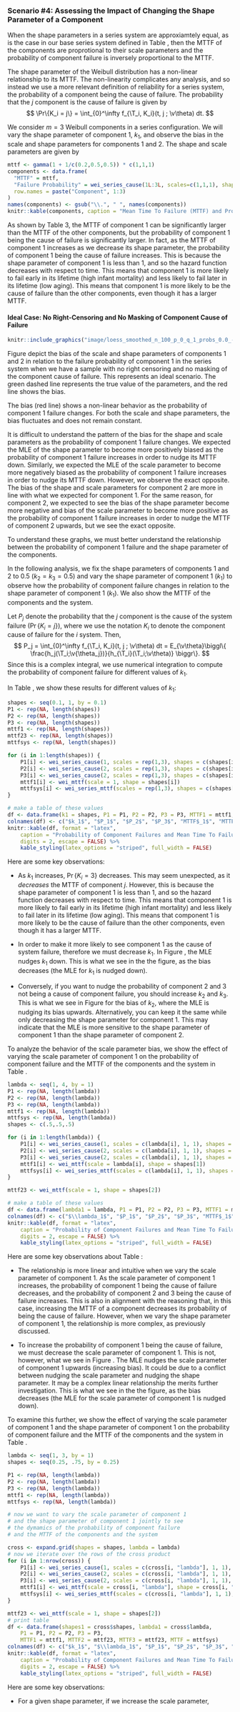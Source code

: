 ### Scenario #4: Assessing the Impact of Changing the Shape Parameter of a Component {#sec:shape-vs-mttf}

When the shape parameters in a series system are approxiamtely equal, as is the case in our
base series system defined in Table \ref{tab:series-sys}, then the MTTF of the components
are proprotional to their scale parameters and the probability of component failure is
inversely proportional to the MTTF.





The shape parameter of the Weibull distribution has a non-linear relationship to its MTTF.
The non-linearity complicates any analysis, and so instead we use a more relevant definition of
reliability for a series system, the probability of a component being the cause of failure.
The probability that the $j$\textsuperscript{th} component is the cause of failure is given by
$$
\Pr\{K_i = j\} = \int_{0}^\infty f_{\T_i, K_i}(t, j ; \v\theta) dt.
$$

We consider $m=3$ Weibull components in a series configuration. We will vary the shape
parameter of component 1, $k_1$, and observe the bias in the scale and shape parameters
for components 1 and 2.
The shape and scale parameters are given by
\begin{equation}
\begin{aligned}
    0.1 \leq k_1 &< 0.55    &\quad \lambda_1 = 1\\
             k_2 &= 0.5     &\quad \lambda_2 = 1\\
             k_3 &= 0.5     &\quad \lambda_3 = 1.
\end{aligned}
\end{equation}

```r
mttf <- gamma(1 + 1/c(0.2,0.5,0.5)) * c(1,1,1)
components <- data.frame(
  "MTTF" = mttf,
  "Failure Probability" = wei_series_cause(1L:3L, scales=c(1,1,1), shapes=c(0.2,0.5,0.5)),
  row.names = paste("Component", 1:3)
)
names(components) <- gsub("\\.", " ", names(components))
knitr::kable(components, caption = "Mean Time To Failure (MTTF) and Probability of Component Failure of Weibull Components in Series Configuration")
```

As shown by Table 3, the MTTF of component 1 can be significantly larger than the MTTF of the other components,
but the probability of component 1 being the cause of failure is significantly larger. In fact, as the MTTF
of component 1 increases as we decrease its shape parameter, the probability of component 1 being the cause of
failure increases. This is because the shape parameter of component 1 is less than 1, and so the hazard function
decreases with respect to time.
This means that component 1 is more likely to fail early in its lifetime (high infant mortality) and less likely
to fail later in its lifetime (low aging). This means that component 1 is more likely to be the cause of failure
than the other components, even though it has a larger MTTF.

#### Ideal Case: No Right-Censoring and No Masking of Component Cause of Failure
```r
knitr::include_graphics("image/loess_smoothed_n_100_p_0_q_1_probs_0.0_-_0.55.pdf")
```

Figure \ref{fig:n100-p0-q1} depict the bias of the scale and shape parameters of components 1
and 2 in relation to the failure probability of component 1 in the series system when we
have a sample with no right censoring and no masking of the component cause of failure.
This represents an ideal scenario.
The green dashed line represents the true value of the parameters, and the red line shows the
bias.

The bias (red line) shows a non-linear behavior as the probability
of component 1 failure changes. For both the scale and shape parameters, the bias fluctuates
and does not remain constant.

It is difficult to understand the pattern of the bias for the shape and scale parameters as the
probability of component 1 failure changes. We expected the MLE of the shape parameter
to become more positively biased as the probability of component 1 failure increases in order
to nudge its MTTF down. Similarly, we expected the MLE of the scale parameter to become more
negatively biased as the probability of component 1 failure increases in order to nudge its
MTTF down. However, we observe the exact opposite. The bias of the shape and scale parameters
for component 2 are more in line with what we expected for component 1. For the same reason,
for component 2, we expected to see the bias of the shape parameter become more negative
and bias of the scale parameter to become more positive as the probability of component 1 failure
increases in order to nudge the MTTF of component 2 upwards, but we see the exact opposite.


To understand these graphs, we must better understand the relationship between the probability
of component 1 failure and the shape parameter of the components.

In the following analysis, we fix the shape parameters of components 1 and 2 to $0.5$ ($k_2 = k_3 = 0.5$)
and vary the shape parameter of component 1 ($k_1$) to observe how the probability of component failure
changes in relation to the shape parameter of component 1 ($k_1$). We also show the MTTF of the components
and the system.

Let $P_j$ denote the probability that the $j$\textsuperscript{th} component is the cause of the system
failure ($\Pr\{K_i = j\}$), where we use the notation $K_i$ to denote the component cause of failure
for the $i$\textsuperscript{th} system. Then,
$$
    P_j = \int_{0}^\infty f_{\T_i, K_i}(t, j ; \v\theta) dt =
        E_{\v\theta}\biggl\{ \frac{h_j(\T_i;\v{\theta_j})}{h_{\T_i}(\T_i;\v\theta)} \biggr\}.
$$
Since this is a complex integral, we use numerical integration to compute the probability of component
failure for different values of $k_1$.

In Table \ref{tab:table-vary-k1}, we show these results for different values of $k_1$:

```r
shapes <- seq(0.1, 1, by = 0.1)
P1 <- rep(NA, length(shapes))
P2 <- rep(NA, length(shapes))
P3 <- rep(NA, length(shapes))
mttf1 <- rep(NA, length(shapes))
mttf23 <- rep(NA, length(shapes))
mttfsys <- rep(NA, length(shapes))

for (i in 1:length(shapes)) {
    P1[i] <- wei_series_cause(1, scales = rep(1,3), shapes = c(shapes[i], 0.5, 0.5))
    P2[i] <- wei_series_cause(2, scales = rep(1,3), shapes = c(shapes[i], 0.5, 0.5))
    P3[i] <- wei_series_cause(2, scales = rep(1,3), shapes = c(shapes[i], 0.5, 0.5))
    mttf1[i] <- wei_mttf(scale = 1, shape = shapes[i])
    mttfsys[i] <- wei_series_mttf(scales = rep(1,3), shapes = c(shapes[i], 0.5, 0.5))
}

# make a table of these values
df <- data.frame(k1 = shapes, P1 = P1, P2 = P2, P3 = P3, MTTF1 = mttf1, MTTF2 = 2, MTTF3 = 2, MTTF = mttfsys)
colnames(df) <- c("$k_1$", "$P_1$", "$P_2$", "$P_3$", "MTTF$_1$", "MTTF$_2$", "MTTF$_3$", "System MTTF")
knitr::kable(df, format = "latex",
    caption = "Probability of Component Failures and Mean Time To Failures As We Vary the Shape Parameter of Component 1",
    digits = 2, escape = FALSE) %>%
    kable_styling(latex_options = "striped", full_width = FALSE)
```


Here are some key observations:

- As $k_1$ increases, $\Pr\{K_i = 3\}$ decreases. This may seem unexpected, as it *decreases* the MTTF of component $j$.
  However, this is because the shape parameter of component 1 is less than 1, and so the hazard function decreases
  with respect to time. This means that component 1 is more likely to fail early in its lifetime (high infant mortality)
  and less likely to fail later in its lifetime (low aging). This means that component 1 is more likely to be the cause
  of failure than the other components, even though it has a larger MTTF.

- In order to make it more likely to see component 1 as the cause of system failure, therefore we must decrease
  $k_1$. In Figure \ref{fig:n100-p0-q1}, the MLE nudges $k_1$ down. This is what we see in the the figure, as the bias
  decreases (the MLE for $k_1$ is nudged down).

- Conversely, if you want to nudge the probability of component 2 and 3 not being a cause of component failure,
  you should increase $k_2$ and $k_3$. This is what we see in Figure \ref{fig:n100-p0-q1} for the bias of $k_2$,
  where the MLE is nudging its bias upwards. Alternatively, you can keep it the same while only decreasing the
  shape parameter for component 1. This may indicate that the MLE is more sensitive to the shape parameter of
  component 1 than the shape parameter of component 2.

To analyze the behavior of the scale parameter bias, we show the effect of varying the scale parameter of component
1 on the probability of component failure and the MTTF of the components and the system in
Table \ref{tab:table-vary-lam1}.

```r
lambda <- seq(1, 4, by = 1)
P1 <- rep(NA, length(lambda))
P2 <- rep(NA, length(lambda))
P3 <- rep(NA, length(lambda))
mttf1 <- rep(NA, length(lambda))
mttfsys <- rep(NA, length(lambda))
shapes <- c(.5,.5,.5)

for (i in 1:length(lambda)) {
    P1[i] <- wei_series_cause(1, scales = c(lambda[i], 1, 1), shapes = shapes)
    P2[i] <- wei_series_cause(2, scales = c(lambda[i], 1, 1), shapes = shapes)
    P3[i] <- wei_series_cause(2, scales = c(lambda[i], 1, 1), shapes = shapes)
    mttf1[i] <- wei_mttf(scale = lambda[i], shape = shapes[1])
    mttfsys[i] <- wei_series_mttf(scales = c(lambda[i], 1, 1), shapes = shapes)
}

mttf23 <- wei_mttf(scale = 1, shape = shapes[2])

# make a table of these values
df <- data.frame(lambda1 = lambda, P1 = P1, P2 = P2, P3 = P3, MTTF1 = mttf1, MTTF2 = mttf23, MTTF3 = mttf23, MTTF = mttfsys)
colnames(df) <- c("$\\lambda_1$", "$P_1$", "$P_2$", "$P_3$", "MTTF$_1$", "MTTF$_2$", "MTTF$_3$", "System MTTF")
knitr::kable(df, format = "latex",
    caption = "Probability of Component Failures and Mean Time To Failures As We Vary the Scale Parameter of Component 1",
    digits = 2, escape = FALSE) %>%
    kable_styling(latex_options = "striped", full_width = FALSE)
```

Here are some key observations about Table \ref{tab:table-vary-lam1}:

- The relationship is more linear and intuitive when we vary the scale parameter of component 1.
  As the scale parameter of component 1 increases, the probability of component 1 being the cause
  of failure decreases, and the probability of component 2 and 3 being the cause of failure
  increases. This is also in alignment with the reasoning that, in this case, increasing the MTTF
  of a component decreases its probability of being the cause of failure. However, when we vary
  the shape parameter of component 1, the relationship is more complex, as previously discussed.

- To increase the probability of component 1 being the cause of failure, we must decrease the
  scale parameter of component 1. This is not, however, what we see in Figure \ref{fig:n100-p0-q1}.
  The MLE nudges the scale parameter of component 1 upwards (increasing bias). It could be due to
  a conflict between nudging the scale parameter and nudging the shape parameter. It may be
  a complex linear relationship the merits further investigation. This is what we see in the the figure, as the bias
  decreases (the MLE for the scale parameter of component 1 is nudged down).

To examine this further, we show the effect of varying the scale parameter of component 1 and the shape
parameter of component 1 on the probability of component failure and the MTTF of the components and the system in
Table \ref{tab:table-vary-lam-shape}.

```r
lambda <- seq(1, 3, by = 1)
shapes <- seq(0.25, .75, by = 0.25)

P1 <- rep(NA, length(lambda))
P2 <- rep(NA, length(lambda))
P3 <- rep(NA, length(lambda))
mttf1 <- rep(NA, length(lambda))
mttfsys <- rep(NA, length(lambda))

# now we want to vary the scale parameter of component 1
# and the shape parameter of component 1 jointly to see
# the dymamics of the probability of component failure
# and the MTTF of the components and the system

cross <- expand.grid(shapes = shapes, lambda = lambda)
# now we iterate over the rows of the cross product
for (i in 1:nrow(cross)) {
    P1[i] <- wei_series_cause(1, scales = c(cross[i, "lambda"], 1, 1), shapes = c(cross[i, "shapes"], 0.5, 0.5))
    P2[i] <- wei_series_cause(2, scales = c(cross[i, "lambda"], 1, 1), shapes = c(cross[i, "shapes"], 0.5, 0.5))
    P3[i] <- wei_series_cause(2, scales = c(cross[i, "lambda"], 1, 1), shapes = c(cross[i, "shapes"], 0.5, 0.5))
    mttf1[i] <- wei_mttf(scale = cross[i, "lambda"], shape = cross[i, "shapes"])
    mttfsys[i] <- wei_series_mttf(scales = c(cross[i, "lambda"], 1, 1), shapes = c(cross[i, "shapes"], 0.5, 0.5))
}

mttf23 <- wei_mttf(scale = 1, shape = shapes[2])
# print table
df <- data.frame(shapes1 = cross$shapes, lambda1 = cross$lambda,
    P1 = P1, P2 = P2, P3 = P3,
    MTTF1 = mttf1, MTTF2 = mttf23, MTTF3 = mttf23, MTTF = mttfsys)
colnames(df) <- c("$k_1$", "$\\lambda_1$", "$P_1$", "$P_2$", "$P_3$", "MTTF$_1$", "MTTF$_2$", "MTTF$_3$", "System MTTF")
knitr::kable(df, format = "latex",
    caption = "Probability of Component Failures and Mean Time To Failures As We Vary the Scale Parameter of Component 1 and the Shape Parameter of Component 1",
    digits = 2, escape = FALSE) %>%
    kable_styling(latex_options = "striped", full_width = FALSE)
```

Here are some key observations:

- For a given shape parameter, if we increase the scale parameter, 
